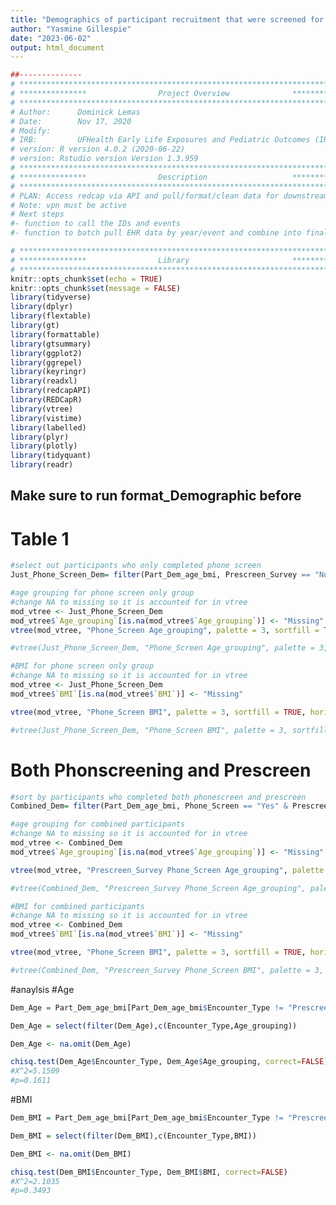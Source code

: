 ---
title: "Demographics of participant recruitment that were screened for eligibility over time - part 1"
author: "Yasmine Gillespie"
date: "2023-06-02"
output: html_document
---
```{r, include=FALSE}
##-------------- 
# **************************************************************************** #
# ***************                Project Overview              *************** #
# **************************************************************************** #
# Author:      Dominick Lemas
# Date:        Nov 17, 2020 
# Modify:      
# IRB:         UFHealth Early Life Exposures and Pediatric Outcomes (IRB201601899) 
# version: R version 4.0.2 (2020-06-22)
# version: Rstudio version Version 1.3.959 
# **************************************************************************** #
# ***************                Description                   *************** #
# **************************************************************************** #
# PLAN: Access redcap via API and pull/format/clean data for downstream analysis.
# Note: vpn must be active
# Next steps
#- function to call the IDs and events
#- function to batch pull EHR data by year/event and combine into final dataset. 
```

```{r, message=FALSE,warning=FALSE, echo = FALSE}
# **************************************************************************** #
# ***************                Library                       *************** #
# **************************************************************************** #
knitr::opts_chunk$set(echo = TRUE)
knitr::opts_chunk$set(message = FALSE)
library(tidyverse)
library(dplyr)
library(flextable)
library(gt)
library(formattable)
library(gtsummary)
library(ggplot2)
library(ggrepel)
library(keyringr)
library(readxl)
library(redcapAPI)
library(REDCapR)
library(vtree)
library(vistime)
library(labelled)
library(plyr)
library(plotly)
library(tidyquant)
library(readr)
```

## Make sure to run format_Demographic before 

# Table 1
```{r, message=FALSE,warning=FALSE, echo = FALSE}
#select out participants who only completed phone screen
Just_Phone_Screen_Dem= filter(Part_Dem_age_bmi, Prescreen_Survey == "No")
```

```{r, message=FALSE,warning=FALSE, echo = FALSE}
#age grouping for phone screen only group
#change NA to missing so it is accounted for in vtree
mod_vtree <- Just_Phone_Screen_Dem
mod_vtree$`Age_grouping`[is.na(mod_vtree$`Age_grouping`)] <- "Missing"
vtree(mod_vtree, "Phone_Screen Age_grouping", palette = 3, sortfill = TRUE, horiz = FALSE, showpct = TRUE)

#vtree(Just_Phone_Screen_Dem, "Phone_Screen Age_grouping", palette = 3, sortfill = TRUE, horiz=FALSE, showpct = TRUE)
```

```{r, message=FALSE,warning=FALSE, echo = FALSE}
#BMI for phone screen only group
#change NA to missing so it is accounted for in vtree
mod_vtree <- Just_Phone_Screen_Dem
mod_vtree$`BMI`[is.na(mod_vtree$`BMI`)] <- "Missing"

vtree(mod_vtree, "Phone_Screen BMI", palette = 3, sortfill = TRUE, horiz = FALSE, showpct = TRUE)

#vtree(Just_Phone_Screen_Dem, "Phone_Screen BMI", palette = 3, sortfill = TRUE, horiz=FALSE)
```

# Both Phonscreening and Prescreen
```{r, message=FALSE,warning=FALSE, echo = FALSE}
#sort by participants who completed both phonescreen and prescreen
Combined_Dem= filter(Part_Dem_age_bmi, Phone_Screen == "Yes" & Prescreen_Survey == "Yes")
```

```{r, message=FALSE,warning=FALSE, echo = FALSE}
#age grouping for combined participants
#change NA to missing so it is accounted for in vtree
mod_vtree <- Combined_Dem
mod_vtree$`Age_grouping`[is.na(mod_vtree$`Age_grouping`)] <- "Missing"

vtree(mod_vtree, "Prescreen_Survey Phone_Screen Age_grouping", palette = 3, sortfill = TRUE, horiz = FALSE, showpct = TRUE)

#vtree(Combined_Dem, "Prescreen_Survey Phone_Screen Age_grouping", palette = 3, sortfill = TRUE, horiz=FALSE)
```

```{r, message=FALSE,warning=FALSE, echo = FALSE}
#BMI for combined participants
#change NA to missing so it is accounted for in vtree
mod_vtree <- Combined_Dem
mod_vtree$`BMI`[is.na(mod_vtree$`BMI`)] <- "Missing"

vtree(mod_vtree, "Phone_Screen BMI", palette = 3, sortfill = TRUE, horiz = FALSE, showpct = TRUE)

#vtree(Combined_Dem, "Prescreen_Survey Phone_Screen BMI", palette = 3, sortfill = TRUE, horiz=FALSE)
```

#anaylsis
#Age
```{r, message=FALSE,warning=FALSE, echo = FALSE}
Dem_Age = Part_Dem_age_bmi[Part_Dem_age_bmi$Encounter_Type != "Prescreen", ]  
```

```{r, message=FALSE,warning=FALSE, echo = FALSE}
Dem_Age = select(filter(Dem_Age),c(Encounter_Type,Age_grouping))
```

```{r, message=FALSE,warning=FALSE, echo = FALSE}
Dem_Age <- na.omit(Dem_Age) 
```

```{r, message=FALSE,warning=FALSE, echo = FALSE}
chisq.test(Dem_Age$Encounter_Type, Dem_Age$Age_grouping, correct=FALSE)
#X^2=5.1509
#p=0.1611
```
#BMI
```{r, message=FALSE,warning=FALSE, echo = FALSE}
Dem_BMI = Part_Dem_age_bmi[Part_Dem_age_bmi$Encounter_Type != "Prescreen", ]  
```

```{r, message=FALSE,warning=FALSE, echo = FALSE}
Dem_BMI = select(filter(Dem_BMI),c(Encounter_Type,BMI))
```

```{r, message=FALSE,warning=FALSE, echo = FALSE}
Dem_BMI <- na.omit(Dem_BMI) 
```

```{r, message=FALSE,warning=FALSE, echo = FALSE}
chisq.test(Dem_BMI$Encounter_Type, Dem_BMI$BMI, correct=FALSE)
#X^2=2.1035
#p=0.3493
```
